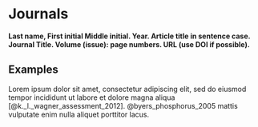 # Journals

**Last name, First initial Middle initial. Year. Article title in sentence case. Journal Title. Volume (issue): page numbers. URL (use DOI if possible).**

## Examples

Lorem ipsum dolor sit amet, consectetur adipiscing elit, sed do eiusmod tempor incididunt ut labore et dolore magna aliqua [@k._l._wagner_assessment_2012]. @byers_phosphorus_2005 mattis vulputate enim nulla aliquet porttitor lacus.